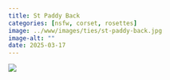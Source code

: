 ```yaml
---
title: St Paddy Back
categories: [nsfw, corset, rosettes]
image: ../www/images/ties/st-paddy-back.jpg
image-alt: ""
date: 2025-03-17
---
```



![](../www/images/ties/st-paddy-back.jpg)

